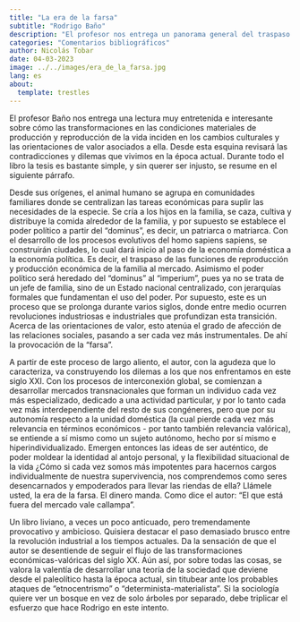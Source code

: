 ```yaml
---
title: "La era de la farsa"
subtitle: "Rodrigo Baño"
description: "El profesor nos entrega un panorama general del traspaso de la economía doméstica a la economía política"
categories: "Comentarios bibliográficos"
author: Nicolás Tobar
date: 04-03-2023
image: ../../images/era_de_la_farsa.jpg
lang: es
about: 
  template: trestles
---
```


El profesor Baño nos entrega una lectura muy entretenida e interesante sobre cómo las transformaciones en las condiciones materiales de producción y reproducción de la vida inciden en los cambios culturales y las orientaciones de valor asociados a ella. Desde esta esquina revisará las contradicciones y dilemas que vivimos en la época actual. Durante todo el libro la tesis es bastante simple, y sin querer ser injusto, se resume en el siguiente párrafo.

Desde sus orígenes, el animal humano se agrupa en comunidades familiares donde se centralizan las tareas económicas para suplir las necesidades de la especie. Se cría a los hijos en la familia, se caza, cultiva y distribuye la comida alrededor de la familia, y por supuesto se establece el poder político a partir del "dominus", es decir, un patriarca o matriarca. Con el desarrollo de los procesos evolutivos del homo sapiens sapiens, se construirán ciudades, lo cual dará inicio al paso de la economía doméstica a la economía política. Es decir, el traspaso de las funciones de reproducción y producción económica de la familia al mercado. Asimismo el poder político será heredado del "dominus" al "imperium", pues ya no se trata de un jefe de familia, sino de un Estado nacional centralizado, con jerarquías formales que fundamentan el uso del poder. Por supuesto, este es un proceso que se prolonga durante varios siglos, donde entre medio ocurren revoluciones industriosas e industriales que profundizan esta transición. Acerca de las orientaciones de valor, esto atenúa el grado de afección de las relaciones sociales, pasando a ser cada vez más instrumentales. De ahí la provocación de la "farsa".

A partir de este proceso de largo aliento, el autor, con la agudeza que lo caracteriza, va construyendo los dilemas a los que nos enfrentamos en este siglo XXI. Con los procesos de interconexión global, se comienzan a desarrollar mercados transnacionales que forman un individuo cada vez más especializado, dedicado a una actividad particular, y por lo tanto cada vez más interdependiente del resto de sus congéneres, pero que por su autonomía respecto a la unidad doméstica (la cual pierde cada vez más relevancia en términos económicos - por tanto también relevancia valórica), se entiende a sí mismo como un sujeto autónomo, hecho por sí mismo e hiperindividualizado. Emergen entonces las ideas de ser auténtico, de poder moldear la identidad al antojo personal, y la flexibilidad situacional de la vida ¿Cómo si cada vez somos más impotentes para hacernos cargos individualmente de nuestra supervivencia, nos comprendemos como seres desencarnados y empoderados para llevar las riendas de ella? Llámele usted, la era de la farsa. El dinero manda. Como dice el autor: "El que está fuera del mercado vale callampa".

Un libro liviano, a veces un poco anticuado, pero tremendamente provocativo y ambicioso. Quisiera destacar el paso demasiado brusco entre la revolución industrial a los tiempos actuales. Da la sensación de que el autor se desentiende de seguir el flujo de las transformaciones económicas-valóricas del siglo XX. Aún así, por sobre todas las cosas, se valora la valentía de desarrollar una teoría de la sociedad que deviene desde el paleolítico hasta la época actual, sin titubear ante los probables ataques de "etnocentrismo" o "determinista-materialista". Si la sociología quiere ver un bosque en vez de solo árboles por separado, debe triplicar el esfuerzo que hace Rodrigo en este intento.
